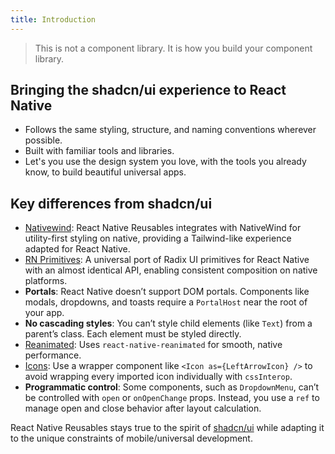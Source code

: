```yaml
---
title: Introduction
---
```



<div className='h-4' />

<blockquote cite="https://ui.shadcn.com/docs" className='text-fd-foreground/70 font-normal'>
This is not a component library. It is how you build your component library.
</blockquote>

## Bringing the shadcn/ui experience to React Native

- Follows the same styling, structure, and naming conventions wherever possible.
- Built with familiar tools and libraries.
- Let's you use the design system you love, with the tools you already know, to build beautiful universal apps.


## Key differences from shadcn/ui

- <a href='https://www.nativewind.dev' target='_blank' rel='noreferrer' className='font-medium underline underline-offset-4 decoration-fd-muted-foreground/0 hover:decoration-fd-muted-foreground'>Nativewind</a>: React Native Reusables integrates with NativeWind for utility-first styling on native, providing a Tailwind-like experience adapted for React Native.
- <a href='https://rnprimitives.com' target='_blank' rel='noreferrer' className='font-medium underline underline-offset-4 decoration-fd-muted-foreground/0 hover:decoration-fd-muted-foreground'>RN Primitives</a>: A universal port of Radix UI primitives for React Native with an almost identical API, enabling consistent composition on native platforms.
- **Portals**: React Native doesn’t support DOM portals. Components like modals, dropdowns, and toasts require a `PortalHost` near the root of your app.
- **No cascading styles**: You can’t style child elements (like `Text`) from a parent’s class. Each element must be styled directly.
- <a href='https://docs.swmansion.com/react-native-reanimated' target='_blank' rel='noreferrer' className='font-medium underline underline-offset-4 decoration-fd-muted-foreground/0 hover:decoration-fd-muted-foreground'>Reanimated</a>: Uses `react-native-reanimated` for smooth, native performance.
- <a href='https://lucide.dev/guide/packages/lucide-react-native' target='_blank' rel='noreferrer' className='font-medium underline underline-offset-4 decoration-fd-muted-foreground/0 hover:decoration-fd-muted-foreground'>Icons</a>: Use a wrapper component like `<Icon as={LeftArrowIcon} />` to avoid wrapping every imported icon individually with `cssInterop`.
- **Programmatic control**: Some components, such as `DropdownMenu`, can’t be controlled with `open` or `onOpenChange` props. Instead, you use a `ref` to manage open and close behavior after layout calculation.

<div className='h-2' />

React Native Reusables stays true to the spirit of <a href='https://ui.shadcn.com' target='_blank' rel='noreferrer' className='underline underline-offset-4 decoration-fd-muted-foreground/0 hover:decoration-fd-muted-foreground'>shadcn/ui</a> while adapting it to the unique constraints of mobile/universal development.
